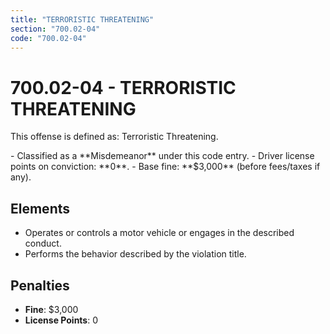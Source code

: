 ```yaml
---
title: "TERRORISTIC THREATENING"
section: "700.02-04"
code: "700.02-04"
---
```





# 700.02-04 - TERRORISTIC THREATENING

This offense is defined as: Terroristic Threatening.

<Aside type="caution" title="Charge Type: Misdemeanor">
- Classified as a **Misdemeanor** under this code entry.
- Driver license points on conviction: **0**.
- Base fine: **$3,000** (before fees/taxes if any).
</Aside>

## Elements
- Operates or controls a motor vehicle or engages in the described conduct.
- Performs the behavior described by the violation title.

## Penalties
- **Fine**: $3,000
- **License Points**: 0
